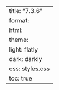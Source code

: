 ---
title: "7.3.6"
format:
    html:
        theme:
            light: flatly
            dark: darkly
        css: styles.css
        toc: true
---